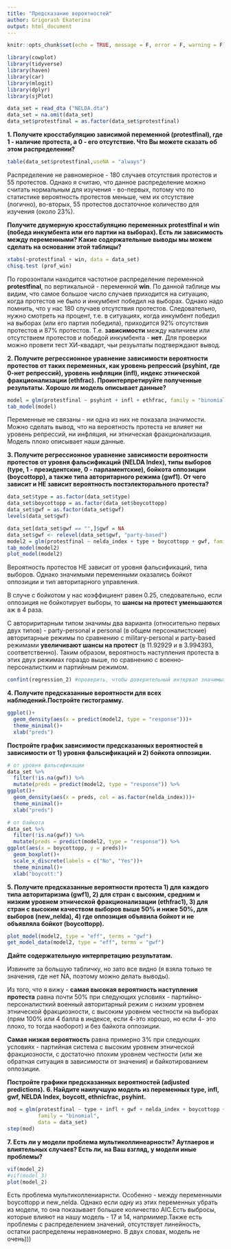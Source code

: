 ---
title: "Предсказание вероятностей"
author: Grigorash Ekaterina
output: html_document
---

```{r setup, include=FALSE}
knitr::opts_chunk$set(echo = TRUE, message = F, error = F, warning = F)
```

```{R,echo=FALSE, message=FALSE}
library(cowplot)
library(tidyverse)
library(haven)
library(car)
library(mlogit)
library(dplyr)
library(sjPlot)
```

```{r, echo=FALSE, message=FALSE}
data_set = read_dta ("NELDA.dta")
data_set = na.omit(data_set)
data_set$protestfinal = as.factor(data_set$protestfinal)
```

**1. Получите кросстабуляцию зависимой переменной (protestfinal), где 1 - наличие протеста, а 0 - его отсутствие. Что Вы можете сказать об этом распределении?** 
```{r}
table(data_set$protestfinal,useNA = "always")
```
Распределение не равномерное - 180 случаев отсутствия протестов и 55 протестов. Однако я считаю, что данное распределение можно считать нормальным для изучения - во-первых, потому что по статистике вероятность протестов меньше, чем их отсутствие (логично), во-вторых, 55 протестов достаточное количество для изучения (около 23%).

**Получите двумерную кросстабуляцию переменных protestfinal и win (победа инкумбента или его партии на выборах). Есть ли зависимость между переменными? Какие содержательные выводы мы можем сделать на основании этой таблицы?**
```{r}
xtabs(~protestfinal + win, data = data_set)
chisq.test (prof_win)
```
По горозонтали находится частотное распределение переменной **protestfinal**, по вертикальной - переменной **win**. По данной таблице мы видим, что самое большое число случаев приходится на ситуацию, когда протестов не было и инкумбент победил на выборах. Однако надо помнить, что у нас 180 случаев отсутствия протестов. Следовательно, нужно смотреть на процент, т.е. в ситуациях, когда инкумбент победил на выборах (или его партия победила), приходится 92% отсутствия протестов и 87% протестов. 
Т.е. **зависимости** между наличием или отсутствием протестов и победой инкумбента - **нет**. Для проверки можно провети тест ХИ-квадарт, чьи резуьлтаты подтверждают вывод.

**2.  Получите регрессионное уравнение зависимости вероятности протестов от таких переменных, как уровень репрессий (psyhint, где 0-нет репрессий), уровень инфляции (infl), индекс этнической фракционализации (ethfrac). Проинтерпретируйте полученные результаты. Хорошо ли модель описывает данные?**
```{r}
model = glm(protestfinal ~ psyhint + infl + ethfrac, family = "binomial", data = data_set)
tab_model(model)
```
Переменные не связаны - ни одна из них не показала значимости. Можно сделать вывод, что на вероятность протеста не влияет ни уровень репрессий, ни инфляция, ни этническая фракционализация. Модель плохо описывает наши данные.

**3.  Получите регрессионное уравнение зависимости вероятности протестов от уровня фальсификаций (NELDA Index), типы выборов (type, 1 - президентские, 0 - парламентские), бойкота оппозиции (boycottopp), а также типа авторитарного режима (gwf1). От чего зависит и НЕ зависит вероятность постэлекторального протеста?**
```{r}
data_set$type = as.factor(data_set$type)
data_set$boycottopp = as.factor(data_set$boycottopp)
data_set$gwf = as.factor(data_set$gwf)
levels(data_set$gwf)
```
```{r}
data_set[data_set$gwf == "",]$gwf = NA
data_set$gwf <- relevel(data_set$gwf, "party-based")
model2 = glm(protestfinal ~ nelda_index + type + boycottopp + gwf, family = "binomial", data = data_set)
tab_model(model2)
plot_model(model2)
```

Вероятность протестов НЕ зависит от уровня фальсификаций, типа выборов. Однако значимыми переменными оказались бойкот оппозиции и тип авторитарного управления.

В случе с бойкотом у нас коэффициент равен 0.25, следовательно, если оппозиция не бойкотирует выборы, то **шансы на протест уменьшаются** аж в 4 раза.

С авториритарным типом значимы два варианта (относительно первых двух типов) - party-personal и personal (в общем персоналистские) авторитарные режимы по сравнению с military-personal и party-based режимами **увеличивают шансы на протест** (в 11.92929 и в 3.994393, соответственно). Таким образом, вероятность наступления протеста в этих двух режимах гораздо выше, по сравнению с военно-персоналистким и партийным режимом.
```{r}
confint(regression_2) #проверить, чтобы доверительный интервал значимых переменных не заходил на 0
```

**4. Получите предсказанные вероятности для всех наблюдений.Постройте гистограмму.**
```{r,}
ggplot()+
  geom_density(aes(x = predict(model2, type = "response")))+
  theme_minimal()+
  xlab("preds")
```

**Постройте график зависимости предсказанных вероятностей в зависимости от 1) уровня фальсификаций и 2) бойкота оппозиции.**
```{r}
# от уровня фальсификации 
data_set %>% 
  filter(!is.na(gwf)) %>% 
  mutate(preds = predict(model2, type = "response")) %>% 
ggplot()+
  geom_density(aes(x = preds, col = as.factor(nelda_index)))+
  theme_minimal()+
  xlab("preds")
```

```{r}
# от байкота
data_set %>% 
  filter(!is.na(gwf)) %>% 
  mutate(preds = predict(model2, type = "response")) %>% 
ggplot(aes(x = boycottopp, y = preds))+
  geom_boxplot()+
  scale_x_discrete(labels = c("No", "Yes"))+
  theme_minimal()+
  xlab("boycott:")
```

**5. Получите предсказанные вероятности протеста 1) для каждого типа авторитаризма (gwf1), 2) для стран с высоким, средним и низким уровнем этнической фракционализации (ethfrac1), 3) для стран с высоким качеством выборов выше 50% и ниже 50%, для выборов (new_nelda), 4) где оппозиция объявила бойкот и не объявляла бойкот (boycottopp).**
```{r}
plot_model(model2, type = "eff", terms = "gwf")
get_model_data(model2, type = "eff", terms = "gwf")
```

**Дайте содержательную интерпретацию результатам.**

Извините за большую табличку, но зато все видно (я взяла только те значения, где нет NA, поэтому можно делать выводы).

Из того, что я вижу - **самая высокая вероятность наступления протеста** равна почти 50% при следующих условиях - партийно-персоналисткий военный авторитарный режим с низким уровнем этнической фракциозности, с высоким уровнем честности на выборах (прям 100% или 4 балла в индексе, если 4-это хорошо, но если 4- это плохо, то тогда наоборот) и без байкота оппозиции. 

**Самая низкая вероятность** равна примерно 3% при следующих условиях - партийная система с высоким уровнем этнической фракциозности, с достаточно плохим уровнем честности (или же обратная ситуация в зависимости от значения) и байкотированием оппозиции.

**Постройте графики предсказанных вероятностей (adjusted predictions).**
**6.  Найдите наилучшую модель из переменных type, infl, gwf, NELDA Index, boycott, ethnicfrac, psyhint.** 
```{r}
mod = glm(protestfinal ~ type + infl + gwf + nelda_index + boycottopp + ethfrac + psyhint, 
          family = "binomial",
          data = data_set)
step(mod)
```
**7. Есть ли у модели проблема мультиколлинеарности? Аутлаеров и влиятельных случаев? Есть ли, на Ваш взгляд, у модели иные проблемы?**
```{r}
vif(model_2)
#vif(model_3)
plot(model_2)
```

Есть проблема мультиколлениарнсти. Особенно - между переменными boycottopp и new_nelda. Однако если одну из этих переменных убрать из модели, то она показывает большее количество AIC.Есть выбросы, которые влияют на нашу модель - 17 и 14, напрмимер.Также есть проблемы с распределением значений, отсутствует линейность, остатки распределены неравномерно. 
В двух словах, модель не очень)))
